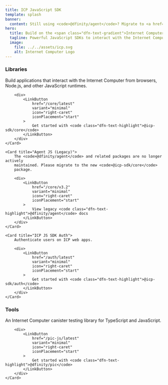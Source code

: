 ```yaml
---
title: ICP JavaScript SDK
template: splash
banner:
  content: Still using <code>@dfinity/agent</code>? Migrate to <a href="/core/latest/upgrading/v4">@icp-sdk/core</a>!
hero:
  title: Build on the <span class="dfn-text-gradient">Internet Computer</span>
  tagline: Powerful JavaScript SDKs to interact with the Internet Computer Protocol
  image:
    file: ../../assets/icp.svg
    alt: Internet Computer Logo
---
```



### Libraries

<CardGrid>
    <Card title="ICP JS SDK Core">
        Build applications that interact with the Internet Computer from
        browsers, Node.js, and other JavaScript runtimes.

        <div>
            <LinkButton
                href="/core/latest"
                variant="minimal"
                icon="right-caret"
                iconPlacement="start"
            >
                Get started with <code class="dfn-text-highlight">@icp-sdk/core</code>
            </LinkButton>
        </div>
    </Card>

    <Card title="Agent JS (Legacy)">
        The <code>@dfinity/agent</code> and related packages are no longer actively
        maintained. Please migrate to the new <code>@icp-sdk/core</code>
        package.

        <div>
            <LinkButton
                href="/core/v3.2"
                variant="minimal"
                icon="right-caret"
                iconPlacement="start"
            >
                View legacy <code class="dfn-text-highlight">@dfinity/agent</code> docs
            </LinkButton>
        </div>
    </Card>

    <Card title="ICP JS SDK Auth">
        Authenticate users on ICP web apps.

        <div>
            <LinkButton
                href="/auth/latest"
                variant="minimal"
                icon="right-caret"
                iconPlacement="start"
            >
                Get started with <code class="dfn-text-highlight">@icp-sdk/auth</code>
            </LinkButton>
        </div>
    </Card>
</CardGrid>

### Tools

<CardGrid>
    <Card title="Pic JS">
        An Internet Computer canister testing library for TypeScript and JavaScript.

        <div>
            <LinkButton
                href="/pic-js/latest"
                variant="minimal"
                icon="right-caret"
                iconPlacement="start"
            >
                Get started with <code class="dfn-text-highlight">@dfinity/pic</code>
            </LinkButton>
        </div>
    </Card>
</CardGrid>
